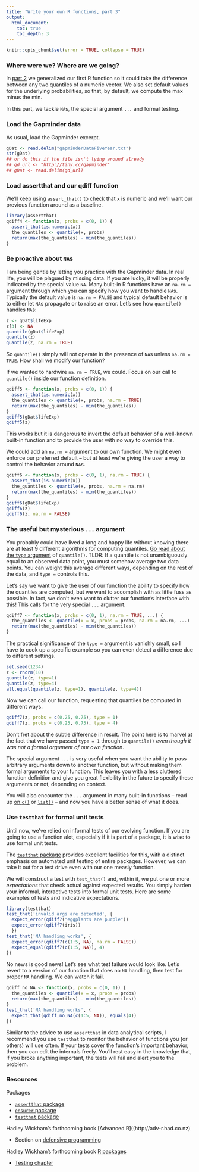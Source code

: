```yaml
---
title: "Write your own R functions, part 3"
output:
  html_document:
    toc: true
    toc_depth: 3
---
```


```r
knitr::opts_chunk$set(error = TRUE, collapse = TRUE)
```

### Where were we? Where are we going?

In [part 2]() we generalized our first R function so it could take the difference between any two quantiles of a numeric vector. We also set default values for the underlying probabilities, so that, by default, we compute the max minus the min.

In this part, we tackle `NA`s, the special argument `...` and formal testing.

### Load the Gapminder data

As usual, load the Gapminder excerpt.

```r
gDat <- read.delim("gapminderDataFiveYear.txt")
str(gDat)
## or do this if the file isn't lying around already
## gd_url <- "http://tiny.cc/gapminder"
## gDat <- read.delim(gd_url)
```

### Load assertthat and our qdiff function

We'll keep using `assert_that()` to check that `x` is numeric and we'll want our previous function around as a baseline.

```r
library(assertthat)
qdiff4 <- function(x, probs = c(0, 1)) {
  assert_that(is.numeric(x))
  the_quantiles <- quantile(x, probs)
  return(max(the_quantiles) - min(the_quantiles))
}
```

### Be proactive about `NA`s

I am being gentle by letting you practice with the Gapminder data. In real life, you will be plagued by missing data. If you are lucky, it will be properly indicated by the special value `NA`. Many built-in R functions have an `na.rm =` argument through which you can specify how you want to handle `NA`s. Typically the default value is `na.rm = FALSE` and typical default behavior is to either let `NA`s propagate or to raise an error. Let's see how `quantile()` handles `NA`s:

```r
z <- gDat$lifeExp
z[3] <- NA
quantile(gDat$lifeExp)
quantile(z)
quantile(z, na.rm = TRUE)
```

So `quantile()` simply will not operate in the presence of `NA`s unless `na.rm = TRUE`. How shall we modify our function?

If we wanted to hardwire `na.rm = TRUE`, we could. Focus on our call to `quantile()` inside our function definition.

```r
qdiff5 <- function(x, probs = c(0, 1)) {
  assert_that(is.numeric(x))
  the_quantiles <- quantile(x, probs, na.rm = TRUE)
  return(max(the_quantiles) - min(the_quantiles))
}
qdiff5(gDat$lifeExp)
qdiff5(z)
```

This works but it is dangerous to invert the default behavior of a well-known built-in function and to provide the user with no way to override this.

We could add an `na.rm =` argument to our own function. We might even enforce our preferred default -- but at least we're giving the user a way to control the behavior around `NA`s.

```r
qdiff6 <- function(x, probs = c(0, 1), na.rm = TRUE) {
  assert_that(is.numeric(x))
  the_quantiles <- quantile(x, probs, na.rm = na.rm)
  return(max(the_quantiles) - min(the_quantiles))
}
qdiff6(gDat$lifeExp)
qdiff6(z)
qdiff6(z, na.rm = FALSE)
```

### The useful but mysterious `...` argument

You probably could have lived a long and happy life without knowing there are at least 9 different algorithms for computing quantiles. [Go read about the `type` argument](http://www.rdocumentation.org/packages/stats/functions/quantile) of `quantile()`. TLDR: If a quantile is not unambiguously equal to an observed data point, you must somehow average two data points. You can weight this average different ways, depending on the rest of the data, and `type =` controls this.

Let's say we want to give the user of our function the ability to specify how the quantiles are computed, but we want to accomplish with as little fuss as possible. In fact, we don't even want to clutter our function's interface with this! This calls for the very special `...` argument.

```r
qdiff7 <- function(x, probs = c(0, 1), na.rm = TRUE, ...) {
  the_quantiles <- quantile(x = x, probs = probs, na.rm = na.rm, ...)
  return(max(the_quantiles) - min(the_quantiles))
}
```

The practical significance of the `type =` argument is vanishly small, so I have to cook up a specific example so you can even detect a difference due to different settings.

```r
set.seed(1234)
z <- rnorm(10)
quantile(z, type=1)
quantile(z, type=4)
all.equal(quantile(z, type=1), quantile(z, type=4))
```

Now we can call our function, requesting that quantiles be computed in different ways.

```r
qdiff7(z, probs = c(0.25, 0.75), type = 1)
qdiff7(z, probs = c(0.25, 0.75), type = 4)
```

Don't fret about the subtle difference in result. The point here is to marvel at the fact that we have passed `type = 1` through to `quantile()` *even though it was not a formal argument of our own function*.

The special argument `...` is very useful when you want the ability to pass arbitrary arguments down to another function, but without making them formal arguments to your function. This leaves you with a less cluttered function definition and give you great flexibility in the future to specify these arguments or not, depending on context.

You will also encounter the `...` argument in many built-in functions -- read up [on `c()`](http://www.rdocumentation.org/packages/base/functions/c) or [`list()`](http://www.rdocumentation.org/packages/base/functions/list) -- and now you have a better sense of what it does.

### Use `testthat` for formal unit tests

Until now, we've relied on informal tests of our evolving function. If you are going to use a function alot, especially if it is part of a package, it is wise to use formal unit tests.

The [`testthat` package](https://github.com/hadley/testthat) provides excellent facilities for this, with a distinct emphasis on automated unit testing of entire packages. However, we can take it out for a test drive even with our one measly function.

We will construct a test with `test_that()` and, within it, we put one or more *expectations* that check actual against expected results. You simply harden your informal, interactive tests into formal unit tests. Here are some examples of tests and indicative expectations.

```r
library(testthat)
test_that('invalid args are detected', {
  expect_error(qdiff7("eggplants are purple"))
  expect_error(qdiff7(iris))
  })
test_that('NA handling works', {
  expect_error(qdiff7(c(1:5, NA), na.rm = FALSE))
  expect_equal(qdiff7(c(1:5, NA)), 4)
})
```

No news is good news! Let's see what test failure would look like. Let's revert to a version of our function that does no `NA` handling, then test for proper `NA` handling. We can watch it fail.

```r
qdiff_no_NA <- function(x, probs = c(0, 1)) {
  the_quantiles <- quantile(x = x, probs = probs)
  return(max(the_quantiles) - min(the_quantiles))
}
test_that('NA handling works', {
  expect_that(qdiff_no_NA(c(1:5, NA)), equals(4))
})
```

Similar to the advice to use `assertthat` in data analytical scripts, I recommend you use `testthat` to monitor the behavior of functions you (or others) will use often. If your tests cover the function's important behavior, then you can edit the internals freely. You'll rest easy in the knowledge that, if you broke anything important, the tests will fail and alert you to the problem.

<!--
### Return to `dplyr` SKIP THIS IN FAVOR OF PLYR

```r
library(dplyr)
gtbl <- gDat %>% tbl_df
by_continent <- gtbl %>%
  group_by(continent)
by_continent %>% do(data.frame(max(.$lifeExp)))
```

### match.arg()
-->

### Resources

Packages

  * [`assertthat` package](https://github.com/hadley/assertthat)
  * [`ensurer` package](https://github.com/smbache/ensurer)
  * [`testthat` package](https://github.com/hadley/testthat)

Hadley Wickham's forthcoming book [Advanced R]((http://adv-r.had.co.nz)

  * Section on [defensive programming](http://adv-r.had.co.nz/Exceptions-Debugging.html#defensive-programming)
  
Hadley Wickham's forthcoming book [R packages](http://r-pkgs.had.co.nz)

  * [Testing chapter](http://r-pkgs.had.co.nz/tests.html)

  
